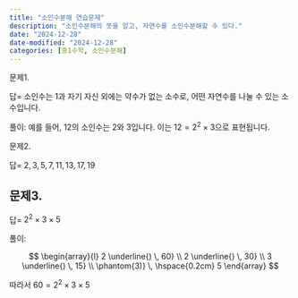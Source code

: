 ```yaml
---
title: "소인수분해 연습문제"
description: "소인수분해의 뜻을 알고, 자연수를 소인수분해할 수 있다."
date: "2024-12-28"
date-modified: "2024-12-28"
categories: [중1수학, 소인수분해]
---
```


문제1.

::: {.callout-note title="소인수의 정의를 말하시오." collapse="true" appearance="minimal"}

답= 소인수는 1과 자기 자신 외에는 약수가 없는 소수로, 어떤 자연수를 나눌 수 있는 소수입니다.

풀이: 예를 들어, 12의 소인수는 $2$와 $3$입니다. 이는 $12 = 2^2 \times 3$으로 표현됩니다.
:::

문제2.

::: {.callout-note title="1부터 20까지의 소인수를 나열하시오." collapse="true" appearance="minimal"}

답= $2, 3, 5, 7, 11, 13, 17, 19$
:::


## 문제3.

::: {.callout-note title="소인수분해: 60을 소인수분해 하시오." collapse="true" appearance="minimal"}

답= $2^2 \times 3 \times 5$

풀이:

$$
\begin{array}{l}
2 \underline{) \, 60} \\
2 \underline{) \, 30} \\
3 \underline{) \, 15} \\
\phantom{3)} \, \hspace{0.2cm} 5
\end{array}
$$

따라서 $60 = 2^2 \times 3 \times 5$
:::

